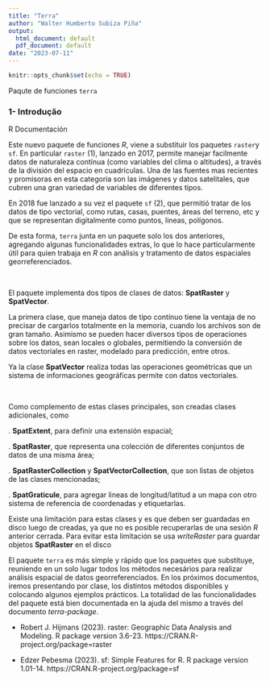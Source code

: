 ```yaml
---
title: "Terra"
author: "Walter Humberto Subiza Piña"
output:
  html_document: default
  pdf_document: default
date: "2023-07-11"
---
```


```r
knitr::opts_chunk$set(echo = TRUE)
```


Paqute de funciones `terra`

### 1- Introdução

R Documentación 

Este nuevo paquete de funciones _R_, viene a substituir los paquetes `raster`y `sf`. En particular `raster` (1), lanzado en 2017, permite manejar facilmente datos de naturaleza contínua (como variables del clima o altitudes), a través de la división del espacio en cuadrículas. Una de las fuentes mas recientes y promisoras en esta categoria son las imágenes y datos satelitales, que cubren una gran variedad de variables de diferentes tipos.

En 2018 fue lanzado a su vez el paquete `sf` (2), que permitió tratar de los datos de tipo vectorial, como rutas, casas, puentes, áreas del terreno, etc y que se representan digitalmente como puntos, lineas, polígonos.

De esta forma, `terra` junta en un paquete solo los dos anteriores, agregando algunas funcionalidades extras, lo que lo hace particularmente útil para quien trabaja en _R_ con análisis y tratamento de datos espaciales georreferenciados.

\

El paquete implementa dos tipos de clases de datos: **SpatRaster** y **SpatVector**. 

La primera clase, que maneja datos de tipo contínuo tiene la ventaja de no precisar de cargarlos totalmente en la memoria, cuando los archivos son de gran tamaño. Asimismo se pueden hacer diversos tipos de operaciones sobre los datos, sean locales o globales, permitiendo la conversión de datos vectoriales en raster, modelado para predicción, entre otros.

Ya la clase **SpatVector** realiza todas las operaciones geométricas que un sistema de informaciones geográficas permite con datos vectoriales.

\


Como complemento de estas clases principales, son creadas clases adicionales, como

  . **SpatExtent**, para definir una extensión espacial;
  
  . **SpatRaster**, que representa una colección de diferentes conjuntos de datos de una misma área;
  
  . **SpatRasterCollection** y **SpatVectorCollection**, que son listas de objetos de las clases mencionadas;
  
  . **SpatGraticule**, para agregar lineas de longitud/latitud a un mapa con otro sistema de referencia de coordenadas y etiquetarlas.

Existe una limitación para estas clases y es que deben ser guardadas en disco luego de creadas, ya que no es posible recuperarlas de una sesión _R_ anterior cerrada. Para evitar esta limitación se usa _writeRaster_ para guardar objetos **SpatRaster** en el disco 


El paquete `terra` es más simple y rápido que los paquetes que substituye, reuniendo en un solo lugar todos los métodos necesários para realizar análisis espacial de datos georreferenciados.
En los próximos documentos, iremos presentando por clase, los distintos métodos disponibles y colocando algunos ejemplos prácticos. La totalidad de las funcionalidades del paquete está bien documentada en la ajuda del mismo a través del documento _terra-package_.



  +  Robert J. Hijmans (2023). raster: Geographic Data Analysis and Modeling. R package version 3.6-23. https://CRAN.R-project.org/package=raster
  
   +  Edzer Pebesma (2023). sf: Simple Features for R. R package version 1.01-14.
  https://CRAN.R-project.org/package=sf
  
  